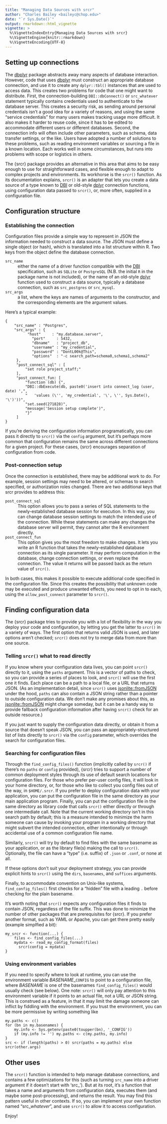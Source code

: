 ```yaml
---
title: "Managing Data Sources with srcr"
author: "Charles Bailey <baileyc@chop.edu>"
date: "`r Sys.Date()`"
output: rmarkdown::html_vignette
vignette: >
  %\VignetteIndexEntry{Managing Data Sources with srcr}
  %\VignetteEngine{knitr::rmarkdown}
  %\VignetteEncoding{UTF-8}
---
```


## Setting up connections

The [dbplyr](https://cran.r-project.org/package=dbplyr) package abstracts away many aspects of database interaction.  However, code that uses [dbplyr](https://cran.r-project.org/package=dbplyr) must construct an appropriate database connection, and use it to create any `dplyr::tbl()` instances that are used to access data.  This creates two problems for code that one might want to distribute.  First, the connection-building `DBI::dbConnect()` or `src_whatever` statement typically contains credentials used to authenticate to the database server.  This creates a security risk, as sending around personal credentials isn't a good idea for a variety of reasons, and using the same "service credentials" for many users makes tracking usage more difficult.  It also makes it harder to reuse code, since it has to be edited to accommodate different users or different databases. Second, the connection info will often include other parameters, such as schema, data transfer settings, or the like.  Users have adopted a number of solutions to these problems, such as reading environment variables or sourcing a file in a known location.  Each works well in some circumstances, but runs into problems with scope or logistics in others.

The {srcr} package provides an alternative in this area that aims to be easy enough to use for straightforward cases, and flexible enough to adapt to complex projects and environments.  Its workhorse is the `srcr()` function.  As its documentation explains, `srcr()` is an adapter that lets you create a data source of a type known to [DBI](https://cran.r-project.org/package=DBI) or old-style [dplyr](https://cran.r-project.org/package=dplyr) connection functions, using configuration data passed to `srcr()`, or, more often, supplied in a configuration file.

## Configuration structure

### Establishing the connection

Configuration files provide a simple way to represent in JSON the information needed to construct a data source.  The JSON must define a single object (or hash), which is translated into a list structure within R.  Two keys from the object define the database connection.

`src_name`
  : either the name of a driver function compatible with the [DBI](https://cran.r-project.org/package=DBI) specification, such as `SQLite` or `PostgreSQL` (N.B. the initial `R` in the package name is not included), or the name of an old-style [dplyr](https://cran.r-project.org/package=dplyr) function used to construct a data source, typically a database connection, such as `src_postgres` or `src_mysql`.

`src_args`
  : a list, where the keys are names of arguments to the constructor, and the corresponding elements are the argument values.

Here's a typical example:

```
{
    "src_name" : "Postgres",
    "src_args" : {
	      "host"     : "my.database.server",
		    "port"     : 5432,
		    "dbname"   : "project_db",
		    "username" : "my_credential",
		    "password" : "DontL00k@This",
		    "options"  : "-c search_path=schema0,schema1,schema2"
     },
     "post_connect_sql" : [
         "set role project_staff;"
     ],
     "post_connect_fun: [
         "function (db) {",
         "DBI::dbExecute(db, paste0('insert into connect_log (user, date) ',",
         "   'values (\'', 'my_credential', '\', \'', Sys.Date(), '\')'))",
         "set.seed(271828)",
         "message('Session setup complete')",
         "}"
     ]
}
```

If you're deriving the configuration information programatically, you can pass it directly to `srcr()` via the `config` argument, but it's perhaps more common that configuration remains the same across different connections for a given project.  For these cases, {srcr} encourages separation of configuration from code.

### Post-connection setup

Once the connection is established, there may be additional work to do.  For example, session settings may need to be altered, or schemas to search specified, or authorization roles changed.  There are two additional keys that srcr provides to address this:

`post_connect_sql`
  : This option allows you to pass a series of SQL statements to the newly-established database session for execution.
    In this way, you can change database session settings to match the intended use of the connection.  While these
    statements can make any changes the database server will permit, they cannot alter the R environment directly.

`post_connect_fun`
  : This option gives you the most freedom to make changes.  It lets you write an R function that takes the
    newly-established database connection as its single parameter.  It may perform computation in the database,
    change connection settings, or even replace the connection.  The value it returns will be passed back as
    the return value of `srcr()`.

In both cases, this makes it possible to execute additional code specified in the configuration file.  Since this creates the possibility that unknown code may be executed and produce unwanted effects, you need to opt in to each, using the `allow_post_connect` parameter to `srcr()`.


## Finding configuration data

The {srcr} package tries to provide you with a lot of flexibility in the way you deploy your code and configuration, by letting you get the latter to `srcr()` in a variety of ways.  The first option that returns valid JSON is used, and later options aren't checked; `srcr()` does not try to merge data from more than one source.

### Telling `srcr()` what to read directly

If you know where your configuration data lives, you can point `srcr()` directly to it, using the `paths` argument.  This is a vector of paths to check, so you can provide a series of places to look, and `srcr()` will use the first one it finds.  Each place can be a path to a local file, or a URL that returns JSON.  (As an implementation detail, since `srcr()` uses [jsonlite::fromJSON](https://cran.r-project.org/package=jsonlite) under the hood, `paths` can also contain a JSON string rather than a pointer to outside configuration data.  We don't make any promises about this, as [jsonlite::fromJSON](https://cran.r-project.org/package=jsonlite) might change someday, but it can be a handy way to provide fallback configuration information after having `srcr()` check for an outside resource.)

If you just want to supply the configuration data directly, or obtain it from a source that doesn't speak JSON, you can pass an appropriately-structured list of lists directly to `srcr()` via the `config` parameter, which overrides the search for configuration files.

### Searching for configuration files

Through the `find_config_files()` function (implicitly called by `srcr()` if there's no `paths` or `config` provided), {srcr} tries to support a number of common deployment styles through its use of default search locations for configuration files.  For those who prefer per-user config files, it will look in your home directory, or, for those who like to collect you config files out of the way, in `$HOME/.srcr`.  If you prefer to deploy configuration data with your application, you can put the configuration file in the same directory as your main application program.  Finally, you can put the configuration file in the same directory as library code that calls `srcr()` either directly or through one intermediate call.  Note that the current working directory isn't in this search path by default; this is a measure intended to minimize the harm someone can cause by invoking your program in a working directory that might subvert the intended connection, either intentionally or through accidental use of a common configuration file name.

Similarly, `srcr()` will try by default to find files with the same basename as your application, or as the library file(s) making the call to `srcr()`.  Optionally, the file can have a "type" (i.e. suffix) of `.json` or `.conf`, or none at all.

If these options don't suit your deployment strategy, you can provide explicit hints to `srcr()` using the `dirs`, `basenames`, and `suffices` arguments.

Finally, to accommodate convention on Unix-like systems, `find_config_files()` first checks for a "hidden" file with a leading `.` before checking for the plain basename.

It's worth noting that `srcr()` expects any configuration files it finds to contain JSON, regardless of the file suffix. This was done to minimize the number of other packages that are prerequisites for {srcr}.  If you prefer another format, such as YAML or Apache, you can get there pretty easily (example simplfied a bit):

```
my_srcr <- function(...) {
    files <- find_config_files(...)
    mydata <- read_my_config_format(files)
	  srcr(config = mydata)
}
```

### Using environment variables

If you need to specify where to look at runtime, you can use the environment variable _BASENAME_\_`CONFIG` to point to a configuration file, where _BASENAME_ is one of the basenames `find_config_files()` would usually check (see below).  One note: `srcr()` will only pay attention to this environment variable if it points to an actual file, not a URL or JSON string.  This is construed as a feature, in that it may limit the damage someone can inflict by fiddling with the environment.  If you trust the environment, you can be more permissive by writing something like

```
my.paths <- c()
for (bn in my.basenames) {
    my.info <- Sys.getenv(paste0(toupper(bn), '_CONFIG'))
	if (my.info != '') my.paths <- c(my.paths, my.info)
}
src <- if (length(paths) > 0) srcr(paths = my.paths) else srcr(other.args)
```

## Other uses

The `srcr()` function is intended to help manage database connections, and contains a few optimizations for this (such as turning `src_name` into a driver argument if it doesn't start with 'src_').  But at its root, it's a function that takes a name and arguments from configuration data, executes them (and maybe some post-processing), and returns the result.  You may find this pattern useful in other contexts.  If so, you can implement your own function named "src\__whatever_", and use `srcr()` to allow it to access configuration.

Enjoy!
